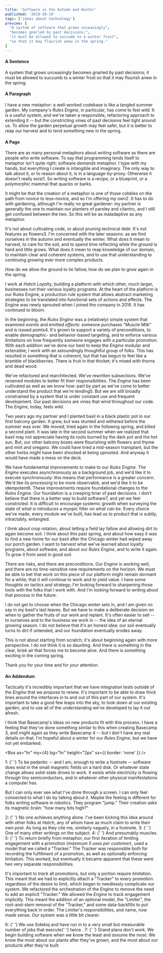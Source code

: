 ```yaml
---
title: 'Software in the Autumn and Winter'
published: '2019-10-19'
tags: ['ideas about technology']
preview: [
  "A system of software that grows unceasingly",
  "becomes gnarled by past decisions;",
  "it must be allowed to succumb to a winter frost",
  "so that it may flourish anew in the spring."
]
---
```



<Box fontSize={3}>

#### A Sentence

A system that grows unceasingly becomes gnarled by past decisions; it must be allowed to succumb to a winter frost so that it may flourish anew in the spring.

<Box display="flex" alignItems="center" justifyContent="center">
  <Icon icon={OrigamiSquirrelOutline} color="muted" size={6} />
</Box>

#### A Paragraph

I have a new metaphor: a well-worked codebase is like a tangled summer garden. My company's _Rules Engine_, in particular, has come to feel _wild_. It is a useful system, and we've taken a responsible, refactoring approach to extending it -- but the constricting vines of past decisions feel tight around us. To allow the garden perpetual growth may feel safer, but it is better to reap our harvest and to tend something new in the spring.

<Box display="flex" alignItems="center" justifyContent="center">
  <Icon icon={OrigamiSquirrelOutline} color="muted" size={6} />
  <Icon icon={OrigamiSquirrelOutline} color="muted" size={6} />
</Box>

#### A Page

There are as many personal metaphors about writing software as there are people who write software. To say that programming lends itself to metaphor isn't quite right; software _demands_ metaphor. I type with my hands, but everything I create is intangible and imaginary. The only way to talk about it, or to reason about it, is in a language-by-proxy. Otherwise it doesn't really exist<Footnote id="foot-1" href="#1">1</Footnote>. So writing software is a recipe, or a blueprint, or a polymorphic mammal that quacks or barks.

It might be that the creation of a metaphor is one of those cobbles on the path from novice to less-novice, and so I'm offering my own<Footnote id="foot-2" href="#2">2</Footnote>. It has to do with gardening, although I'm really no great gardener: my partner is generally the one to maintain our planters of parsley and cilantro, and I still get confused between the two. So this will be as maladaptive as any metaphor.

It's not about cultivating code, or about pruning technical debt. It's not features as flowers<Footnote id="foot-3" href="#3">3</Footnote>. I'm concerned with the later seasons: as we find ourselves in the autumn and eventually the winter. What does it mean to harvest, to care for the soil, and to spend time reflecting while the ground is hard and little grows. What does it mean to reap knowledge of our domain, to maintain clear and coherent systems, and to use that understanding to continuing growing ever more complex products.

How do we allow the ground to lie fallow, how do we plan to grow again in the spring.

<Box display="flex" alignItems="center" justifyContent="center">
  <Icon icon={OrigamiSquirrelOutline} color="muted" size={6} />
  <Icon icon={OrigamiSquirrelOutline} color="muted" size={6} />
  <Icon icon={OrigamiSquirrelOutline} color="muted" size={6} />
</Box>

I work at _Hatch Loyalty_, building a platform with which other, much larger, businesses run their various loyalty programs. At the heart of the platform is our Rules Engine, a <Link href="https://martinfowler.com/bliki/RulesEngine.html" target="_blank" color="muted">production rule system</Link> that allows abstract marketing strategies to be translated into functional sets of actions and effects. The Engine was newly sprouted when I joined the company in 2016. It has continued to bloom.

In the beginning, the _Rules Engine_ was a (relatively) simple system that examined _events_ and emitted _effects_: someone purchases "Muscle Milk" and is issued points<Footnote id="foot-4" href="#4">4</Footnote>. It's grown to support a variety of preconditions, to enable demographic- and behavior-based targeting, and to enforce various limitations on how frequently someone engages with a particular promotion. With each addition we've done our best to keep the _Engine_ modular and extensible; I work with an astoundingly thoughtful group of folks. This has resulted in something that is coherent, but that has begun to feel like a bramble of blackberries. There is fruit in that thicket; it's mixed with thorns and dead wood.

We've refactored and rearchitected. We've rewritten subsections. We've renamed modules to better fit their responsibilities. The _Engine_ has been cultivated as well as we know how: part by part as we've come to better understand the product that we're tending<Footnote id="foot-5" href="#5">5</Footnote>. But we are still broadly constrained by a system that is under constant use and frequent development. Our past decisions are vines that wind throughout our code. The _Engine_, today, feels _wild_.

<Box display="flex" alignItems="center" justifyContent="center">
  <Icon icon={OrigamiSquirrelOutline} color="accent" size={6} />
  <Icon icon={OrigamiSquirrelOutline} color="accent" size={6} />
  <Icon icon={OrigamiSquirrelOutline} color="accent" size={6} />
</Box>

Two years ago my partner and I planted basil in a black plastic pot in our first balcony garden. It grew, but was stunted and withered before the summer was over. We moved, tried again in the following spring, and killed a second plant. It was late in the second summer when we realized that basil may not appreciate having its roots burned by the dark pot and the hot sun. But, our other balcony boxes were flourishing with flowers and thyme and mint and oregano. We could have tried a mid-season transplant, but the other herbs might have been shocked at being uprooted. And anyway it would have made a mess on the deck.

We have fundamental improvements to make to our _Rules Engine_. The _Engine_ executes asynchronously as a background job, and we'd like it to execute synchronously: this means that performance is a greater concern. We'd like its processing to be more observable, and we'd like it to be idempotent<Footnote id="foot-6" href="#6">6</Footnote>. These improvements require foundational changes to the _Rules Engine_. Our foundation is a creeping briar of past decisions. I don't believe that there is a better way to build software<Footnote id="foot-7" href="#7">7</Footnote>, and yet we feel constricted. It is difficult to encourage systemic growth when surveying the state of _what is_ introduces a myopic filter on _what can be_. Every choice we've made, every module we've built, has lead us to product that is subtly, intractably, entangled.

I think about crop rotation, about letting a field lay fallow and allowing <Link href="https://www.sare.org/Learning-Center/Books/Crop-Rotation-on-Organic-Farms/Text-Version/Physical-and-Biological-Processes-In-Crop-Production/Crop-Rotation-Effects-on-Soil-Fertility-and-Plant-Nutrition" target="_blank" color="muted">dirt to again become soil</Link>. I think about this past spring, and about how easy it was to find a new home for our basil after the Chicago winter had wiped away our porch garden. I want to harvest what we've learned about loyalty programs, about software, and about our _Rules Engine_, and to write it again. To grow it from seed in good soil.

There are <Link href="https://www.joelonsoftware.com/2000/04/06/things-you-should-never-do-part-i/" target="_blank" color="muted">risks</Link>, and there are preconditions. Our _Engine_ is working well, and there are no time-sensitive new requirements on the horizon. We must be able to bet that work on this piece of our platform might remain dormant for a while; that it will continue to work and to yield value. I have some thoughts on tactics and strategy; I'm looking forward to sharpening those tools with the folks that I work with. And I'm looking forward to writing about that process in the future.

I do not get to choose when the Chicago winter sets in, and I am given no say in my basil's last leaves. But we have to make a deliberate decision on when to gather the fruits of our work and replant. It's often easier to sell -- to ourselves and to the business we work in -- the idea of an eternal growing season. I do not believe that it's an honest idea: our soil eventually turns to dirt if untended, and our foundation eventually erodes away.

This is not about starting from scratch; it's about beginning again with more perspective. I do not think it is so daunting. And there is something in the clear, brisk air that forces me to become alive. And there is something exciting in the coming spring.

Thank you for your time and for your attention.

<Box display="flex" alignItems="center" justifyContent="center">
  <Icon icon={OrigamiSquirrelFilled} color="accent" size={6} />
  <Icon icon={OrigamiSquirrelFilled} color="accent" size={6} />
  <Icon icon={OrigamiSquirrelFilled} color="accent" size={6} />
</Box>

#### An Addendum

Tactically it's incredibly important that we have integration tests outside of the _Engine_ that we propose to renew. It's important to be able to draw thick lines around the interfaces in to and out of this part of our system. It's important to take a good few leaps into the sky, to look down at our existing garden, and to use all of the understanding we've developed to lay it out afresh.

I think that Basecamp's ideas on <Link href="https://basecamp.com/shapeup/4.2-appendix-03#new-versus-existing-products" target="_blank" color="muted">new products</Link> fit with this process. I have a feeling that they've done something similar to this when creating Basecamp 3, and might again as they write Basecamp 4 -- but I don't have any real details on that. I'm hopeful about a winter for our _Rules Engine_, but we have not yet embarked.

<Box as="hr" my={4} bg="hr" height="2px" sx={{ border: 'none' }} />

<Text color="muted" id="1" mb={2}>
  <Link href="#foot-1" color="accent">
    1:
  </Link>{' '}
  To be pedantic -- and I am, enough to write a footnote -- software does exist in the small magnetic fields on a hard disk. Or whatever state change allows solid-state drives to work. It exists while electricity is flowing through tiny semiconductors, and in whatever other physical manifestations a computer has.

But I can only ever see what I've done through a screen. I can only feel connected to what I do by talking about it. Maybe the feeling is different for folks writing software in robotics. They program "jump." Their creation asks its magnetic brain: "how many bits high?"

</Text>

<Text color="muted" id="2" mb={2}>
  <Link href="#foot-2" color="accent">
    2:
  </Link>{' '}
  No one achieves anything alone. I've been kicking this idea around with other folks at <i>Hatch</i>, any of whom have as much claim to
  write their own post. As long as they cite me, similarly vaguely, in a footnote.
</Text>

<Text color="muted" id="3" mb={2}>
  <Link href="#foot-3" color="accent">
    3:
  </Link>{' '}
  <Link href="https://blog.codinghorror.com/tending-your-software-garden/" target="_blank" color="muted">
    One of many other writings on the subject.
  </Link>
</Text>

<Text color="muted" id="4" mb={2}>
  <Link href="#foot-4" color="accent">
    4:
  </Link>{' '}
  And presumably muscles.
</Text>

<Text color="muted" id="5" mb={2}>
  <Link href="#foot-5" color="accent">
    5:
  </Link>{' '}
  To return briefly from metaphor, our first iteration of limiting engagement with a promotion (<i>maximum 5 uses per customer</i>), used a model that we called a "Tracker." The Tracker was responsible both for recording the fulfillment of a promotion, as well as optionally enforcing limitation. This worked, but eventually it became apparent that these were two very separate responsibilities.

It's important to <i>track</i> all promotions, but only a portion require <i>limitation</i>. This meant that we had to explicitly attach a "Tracker" to every promotion regardless of the desire to limit, which began to needlessly complicate our system. We refactored the orchestration of the <i>Engine</i> to remove the need to add an explicit "Tracker." We allowed the <i>Engine</i> to track engagement implicitly. This meant the addition of an optional model, the "Limiter", the root-and-stem removal of the "Tracker," and some data-backfills to put everything back in order. The Limiter's responsibilities, and name, now made sense. Our system was a little bit clearer.

</Text>

<Text color="muted" id="6" mb={2}>
  <Link href="#foot-6" color="accent">
    6:
  </Link>{' '}
  We use Sidekiq and have run in to a very small but measurable number of jobs that execute{' '}
  <Link
    href="https://github.com/mperham/sidekiq/wiki/FAQ#what-happens-to-long-running-jobs-when-sidekiq-restarts"
    target="_blank"
    color="muted"
  >
    twice
  </Link>
  .
</Text>

<Text color="muted" id="6" mb={2}>
  <Link href="#foot-6" color="accent">
    7:
  </Link>{' '}
  Grand plans <Link href="http://agilemanifesto.org" target="_blank" color="muted">don't work</Link>. We begin building software when we <i>know</i> the least and <i>assume</i> the most. We know the most about our plants after they've grown, and the most about our products after they're built.
</Text>
</Box>
